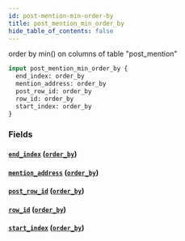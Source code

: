 ```yaml
---
id: post-mention-min-order-by
title: post_mention_min_order_by
hide_table_of_contents: false
---
```


order by min() on columns of table "post_mention"

```graphql
input post_mention_min_order_by {
  end_index: order_by
  mention_address: order_by
  post_row_id: order_by
  row_id: order_by
  start_index: order_by
}
```

### Fields

#### [`end_index`](#) ([`order_by`](../enums/order-by))

#### [`mention_address`](#) ([`order_by`](../enums/order-by))

#### [`post_row_id`](#) ([`order_by`](../enums/order-by))

#### [`row_id`](#) ([`order_by`](../enums/order-by))

#### [`start_index`](#) ([`order_by`](../enums/order-by))
